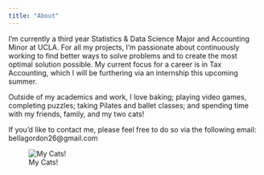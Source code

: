 ```yaml
---
title: "About"
---
```


I'm currently a third year Statistics & Data Science Major and Accounting Minor at UCLA. For all my projects, I'm passionate about continuously working to find better ways to solve problems and to create the most optimal solution possible. My current focus for a career is in Tax Accounting, which I will be furthering via an internship this upcoming summer.

Outside of my academics and work, I love baking; playing video games, completing puzzles; taking Pilates and ballet classes; and spending time with my friends, family, and my two cats!

If you'd like to contact me, please feel free to do so via the following email: bellagordon26\@gmail.com

![My Cats!](images/cats.jpg){fig-alt="Bella's two gray cats sleeping in a basket filled with pillows and blankets" fig-align="center"}
